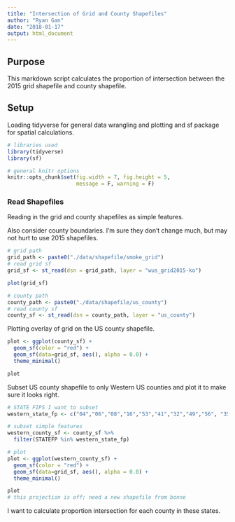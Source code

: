```yaml
---
title: "Intersection of Grid and County Shapefiles"
author: "Ryan Gan"
date: "2018-01-17"
output: html_document
---
```



## Purpose

This markdown script calculates the proportion of intersection between the 2015 grid shapefile and county shapefile.

## Setup

Loading tidyverse for general data wrangling and plotting and sf package for spatial calculations.

```r
# libraries used
library(tidyverse)
library(sf)

# general knitr options
knitr::opts_chunk$set(fig.width = 7, fig.height = 5, 
                      message = F, warning = F)
```

### Read Shapefiles

Reading in the grid and county shapefiles as simple features. 

Also consider county boundaries. I'm sure they don't change much, but may not hurt to use 2015 shapefiles.

```r
# grid path
grid_path <- paste0("./data/shapefile/smoke_grid")
# read grid sf
grid_sf <- st_read(dsn = grid_path, layer = "wus_grid2015-ko") 

plot(grid_sf)

# county path
county_path <- paste0("./data/shapefile/us_county")
# read county sf
county_sf <- st_read(dsn = county_path, layer = "us_county")
```

Plotting overlay of grid on the US county shapefile.

```r
plot <- ggplot(county_sf) + 
  geom_sf(color = "red") +
  geom_sf(data=grid_sf, aes(), alpha = 0.0) +
  theme_minimal()

plot
```

Subset US county shapefile to only Western US counties and plot it to make sure it looks right.

```r
# STATE FIPS I want to subset
western_state_fp <- c("04","06","08","16","53","41","32","49","56", "35", "30")

# subset simple features
western_county_sf <- county_sf %>% 
  filter(STATEFP %in% western_state_fp)

# plot
plot <- ggplot(western_county_sf) +
  geom_sf(color = "red") +
  geom_sf(data=grid_sf, aes(), alpha = 0.0) +
  theme_minimal()

plot
# this projection is off; need a new shapefile from bonne
```

I want to calculate proportion intersection for each county in these states.
